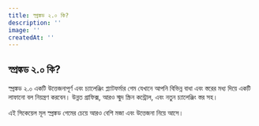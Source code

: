 ```yaml
---
title: স্প্রঙ্কড ২.০ কি?
description: ''
image: ''
createdAt: ''
---
```


## স্প্রঙ্কড ২.০ কি?

স্প্রঙ্কড ২.০ একটি উত্তেজনাপূর্ণ এবং চ্যালেঞ্জিং প্ল্যাটফর্মার গেম যেখানে আপনি বিভিন্ন বাধা এবং স্তরের মধ্য দিয়ে একটি লাফানো বল নিয়ন্ত্রণ করবেন। উন্নত গ্রাফিক্স, আরও স্মুদ স্ক্রিন কন্ট্রোল, এবং নতুন চ্যালেঞ্জিং স্তর সহ।

এই সিকেয়েল মূল স্প্রঙ্কড গেমের চেয়ে আরও বেশি মজা এবং উত্তেজনা নিয়ে আসে।